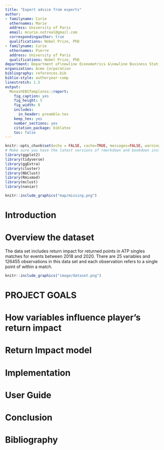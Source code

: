 ```yaml
---
title: "Expert advice from experts"
author:
- familyname: Curie
  othernames: Marie
  address: University of Paris
  email: mcurie.notreal@gmail.com
  correspondingauthor: true
  qualifications: Nobel Prize, PhD
- familyname: Curie
  othernames: Pierre
  address: University of Paris
  qualifications: Nobel Prize, PhD
department: Department of\newline Econometrics &\newline Business Statistics
organization: Acme Corporation
bibliography: references.bib
biblio-style: authoryear-comp
linestretch: 1.5
output:
  MonashEBSTemplates::report:
    fig_caption: yes
    fig_height: 5
    fig_width: 8
    includes:
      in_header: preamble.tex
    keep_tex: yes
    number_sections: yes
    citation_package: biblatex
    toc: false
---
```


```r
knitr::opts_chunk$set(echo = FALSE, cache=TRUE, messages=FALSE, warning=FALSE)
# Make sure you have the latest versions of rmarkdown and bookdown installed
library(ggplot2)
library(tidyverse)
library(ggExtra)
library(cluster)
library(NbClust)
library(Rmixmod)
library(mclust)
library(naniar)
```


```r
knitr::include_graphics("map/missing.png")
```

\clearpage

# Introduction


# Overview the dataset
The data set includes return impact for returned points in ATP singles matches for events between 2018 and 2020. There are 25 variables and 126455 observations in this data set and each observation refers to a single point of within a match.

```r
knitr::include_graphics("image/dataset.png")
```

# PROJECT GOALS

# How variables influence player’s return impact

# Return Impact model

# Implementation

# User Guide

# Conclusion

# Bibliography






